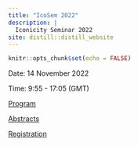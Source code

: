 ```yaml
---
title: "IcoSem 2022"
description: |
  Iconicity Seminar 2022
site: distill::distill_website
---
```


```r
knitr::opts_chunk$set(echo = FALSE)
```

Date: 14 November 2022

Time: 9:55 - 17:05 (GMT)

[Program](IcoSem2022_program.pdf)

[Abstracts](IcoSem2022_abstracts.pdf)

[Registration](https://forms.gle/iAZLuqZAvyNR6MAMA)
